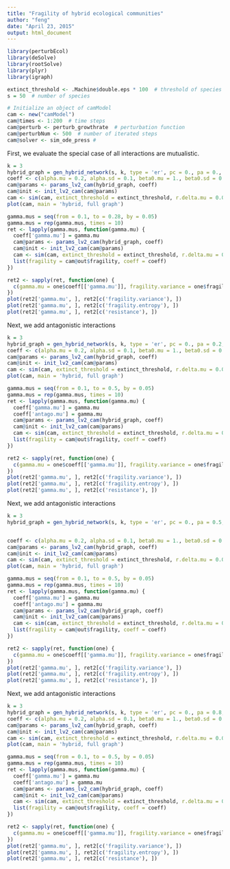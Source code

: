 ```yaml
---
title: "Fragility of hybrid ecological communities"
author: "feng"
date: "April 23, 2015"
output: html_document
---
```


```r
library(perturbEcol)
library(deSolve)
library(rootSolve)
library(plyr)
library(igraph)

extinct_threshold <- .Machine$double.eps * 100  # threshold of species become extinct
s = 50  # number of species

# Initialize an object of camModel
cam <- new("camModel")
cam@times <- 1:200  # time steps
cam@perturb <- perturb_growthrate  # perturbation function
cam@perturbNum <- 500  # number of iterated steps
cam@solver <- sim_ode_press # 
```

First, we evaluate the special case of all interactions are mutualistic.
```r
k = 3
hybrid_graph = gen_hybrid_network(s, k, type = 'er', pc = 0., pa = 0., pm = 1.0)
coeff <- c(alpha.mu = 0.2, alpha.sd = 0.1, beta0.mu = 1., beta0.sd = 0.1, beta1.mu = 0.0, beta1.sd = 0.0, antago.mu = 0., antago.sd = 0.0, gamma.mu = 0.1, gamma.sd = 0., h.mu = 0.1, h.sd = 0., g.mu = 0., g.sd = 0., delta = 0.)
cam@params <- params_lv2_cam(hybrid_graph, coeff)
cam@init <- init_lv2_cam(cam@params)
cam <- sim(cam, extinct_threshold = extinct_threshold, r.delta.mu = 0.005, r.delta.sd = 0.00)
plot(cam, main = 'hybrid, full graph')

gamma.mus = seq(from = 0.1, to = 0.28, by = 0.05)
gamma.mus = rep(gamma.mus, times = 10)
ret <- lapply(gamma.mus, function(gamma.mu) {
  coeff['gamma.mu'] = gamma.mu
  cam@params <- params_lv2_cam(hybrid_graph, coeff)
  cam@init <- init_lv2_cam(cam@params)
  cam <- sim(cam, extinct_threshold = extinct_threshold, r.delta.mu = 0.005, r.delta.sd = 0.00)
  list(fragility = cam@out$fragility, coeff = coeff)
})

ret2 <- sapply(ret, function(one) {
  c(gamma.mu = one$coeff[['gamma.mu']], fragility.variance = one$fragility$variance, fragility.entropy = one$fragility$entropy, resistance = one$fragility$resistance)
})
plot(ret2['gamma.mu', ], ret2[c('fragility.variance'), ])
plot(ret2['gamma.mu', ], ret2[c('fragility.entropy'), ])
plot(ret2['gamma.mu', ], ret2[c('resistance'), ])

```

Next, we add antagonistic interactions
```r
k = 3
hybrid_graph = gen_hybrid_network(s, k, type = 'er', pc = 0., pa = 0.2, pm = 0.8)
coeff <- c(alpha.mu = 0.2, alpha.sd = 0.1, beta0.mu = 1., beta0.sd = 0.1, beta1.mu = 0.0, beta1.sd = 0.0, antago.mu = 0.1, antago.sd = 0.0, gamma.mu = 0.1, gamma.sd = 0., h.mu = 0.1, h.sd = 0., g.mu = 1., g.sd = 0., delta = 0.)
cam@params <- params_lv2_cam(hybrid_graph, coeff)
cam@init <- init_lv2_cam(cam@params)
cam <- sim(cam, extinct_threshold = extinct_threshold, r.delta.mu = 0.01, r.delta.sd = 0.00)
plot(cam, main = 'hybrid, full graph')

gamma.mus = seq(from = 0.1, to = 0.5, by = 0.05)
gamma.mus = rep(gamma.mus, times = 10)
ret <- lapply(gamma.mus, function(gamma.mu) {
  coeff['gamma.mu'] = gamma.mu
  coeff['antago.mu'] = gamma.mu
  cam@params <- params_lv2_cam(hybrid_graph, coeff)
  cam@init <- init_lv2_cam(cam@params)
  cam <- sim(cam, extinct_threshold = extinct_threshold, r.delta.mu = 0.01, r.delta.sd = 0.00)
  list(fragility = cam@out$fragility, coeff = coeff)
})

ret2 <- sapply(ret, function(one) {
  c(gamma.mu = one$coeff[['gamma.mu']], fragility.variance = one$fragility$variance, fragility.entropy = one$fragility$entropy, resistance = one$fragility$resistance)
})
plot(ret2['gamma.mu', ], ret2[c('fragility.variance'), ])
plot(ret2['gamma.mu', ], ret2[c('fragility.entropy'), ])
plot(ret2['gamma.mu', ], ret2[c('resistance'), ])

```

Next, we add antagonistic interactions
```r
k = 3
hybrid_graph = gen_hybrid_network(s, k, type = 'er', pc = 0., pa = 0.5, pm = 0.5)


coeff <- c(alpha.mu = 0.2, alpha.sd = 0.1, beta0.mu = 1., beta0.sd = 0.1, beta1.mu = 0.0, beta1.sd = 0.0, antago.mu = 0.1, antago.sd = 0.0, gamma.mu = 0.1, gamma.sd = 0., h.mu = 0.1, h.sd = 0., g.mu = 1., g.sd = 0., delta = 0.)
cam@params <- params_lv2_cam(hybrid_graph, coeff)
cam@init <- init_lv2_cam(cam@params)
cam <- sim(cam, extinct_threshold = extinct_threshold, r.delta.mu = 0.01, r.delta.sd = 0.00)
plot(cam, main = 'hybrid, full graph')

gamma.mus = seq(from = 0.1, to = 0.5, by = 0.05)
gamma.mus = rep(gamma.mus, times = 10)
ret <- lapply(gamma.mus, function(gamma.mu) {
  coeff['gamma.mu'] = gamma.mu
  coeff['antago.mu'] = gamma.mu
  cam@params <- params_lv2_cam(hybrid_graph, coeff)
  cam@init <- init_lv2_cam(cam@params)
  cam <- sim(cam, extinct_threshold = extinct_threshold, r.delta.mu = 0.01, r.delta.sd = 0.00)
  list(fragility = cam@out$fragility, coeff = coeff)
})

ret2 <- sapply(ret, function(one) {
  c(gamma.mu = one$coeff[['gamma.mu']], fragility.variance = one$fragility$variance, fragility.entropy = one$fragility$entropy, resistance = one$fragility$resistance)
})
plot(ret2['gamma.mu', ], ret2[c('fragility.variance'), ])
plot(ret2['gamma.mu', ], ret2[c('fragility.entropy'), ])
plot(ret2['gamma.mu', ], ret2[c('resistance'), ])

```

Next, we add antagonistic interactions
```r
k = 3
hybrid_graph = gen_hybrid_network(s, k, type = 'er', pc = 0., pa = 0.8, pm = 0.2)
coeff <- c(alpha.mu = 0.2, alpha.sd = 0.1, beta0.mu = 1., beta0.sd = 0.1, beta1.mu = 0.0, beta1.sd = 0.0, antago.mu = 0.1, antago.sd = 0.0, gamma.mu = 0.1, gamma.sd = 0., h.mu = 0.1, h.sd = 0., g.mu = 1., g.sd = 0., delta = 0.)
cam@params <- params_lv2_cam(hybrid_graph, coeff)
cam@init <- init_lv2_cam(cam@params)
cam <- sim(cam, extinct_threshold = extinct_threshold, r.delta.mu = 0.01, r.delta.sd = 0.00)
plot(cam, main = 'hybrid, full graph')

gamma.mus = seq(from = 0.1, to = 0.5, by = 0.05)
gamma.mus = rep(gamma.mus, times = 10)
ret <- lapply(gamma.mus, function(gamma.mu) {
  coeff['gamma.mu'] = gamma.mu
  coeff['antago.mu'] = gamma.mu
  cam@params <- params_lv2_cam(hybrid_graph, coeff)
  cam@init <- init_lv2_cam(cam@params)
  cam <- sim(cam, extinct_threshold = extinct_threshold, r.delta.mu = 0.01, r.delta.sd = 0.00)
  list(fragility = cam@out$fragility, coeff = coeff)
})

ret2 <- sapply(ret, function(one) {
  c(gamma.mu = one$coeff[['gamma.mu']], fragility.variance = one$fragility$variance, fragility.entropy = one$fragility$entropy, resistance = one$fragility$resistance)
})
plot(ret2['gamma.mu', ], ret2[c('fragility.variance'), ])
plot(ret2['gamma.mu', ], ret2[c('fragility.entropy'), ])
plot(ret2['gamma.mu', ], ret2[c('resistance'), ])

```
